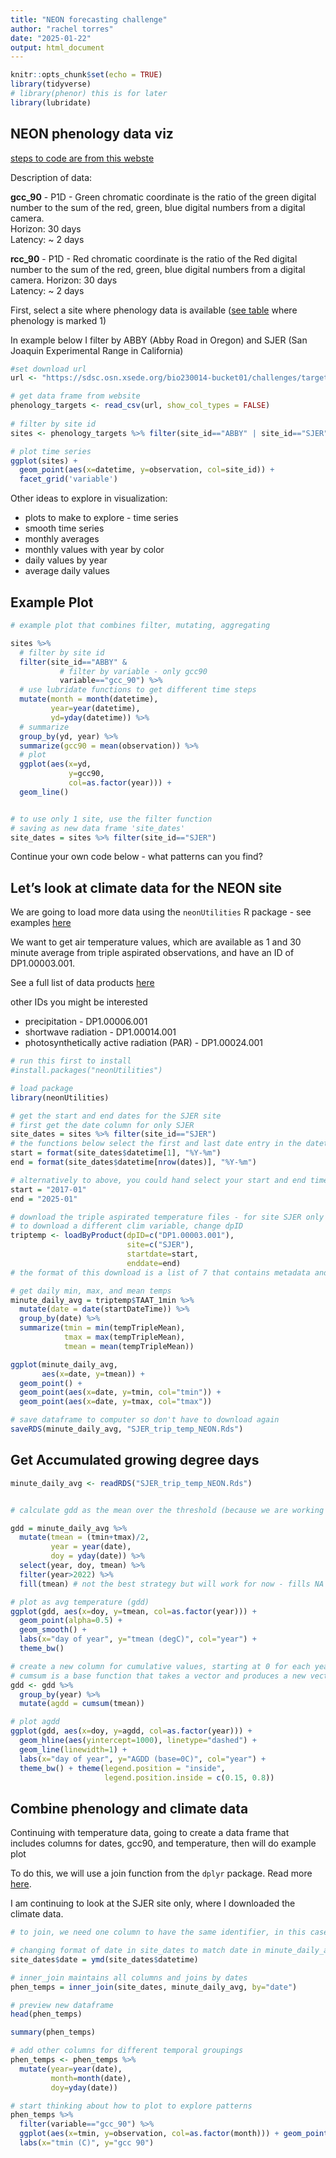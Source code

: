 ```yaml
---
title: "NEON forecasting challenge"
author: "rachel torres"
date: "2025-01-22"
output: html_document
---
```



```r
knitr::opts_chunk$set(echo = TRUE)
library(tidyverse)
# library(phenor) this is for later 
library(lubridate)
```

## NEON phenology data viz 

[steps to code are from this webste](https://projects.ecoforecast.org/neon4cast-ci/targets.html)

Description of data:

**gcc_90** - P1D - Green chromatic coordinate is the ratio of the green digital number to the sum of the red, green, blue digital numbers from a digital camera.	
Horizon: 30 days	
Latency: ~ 2 days

**rcc_90** -	P1D	- Red chromatic coordinate is the ratio of the Red digital number to the sum of the red, green, blue digital numbers from a digital camera.	
Horizon: 30 days	
Latency: ~ 2 days


First, select a site where phenology data is available ([see table](https://projects.ecoforecast.org/neon4cast-ci/targets.html) where phenology is marked 1)

In example below I filter by ABBY (Abby Road in Oregon) and SJER (San Joaquin Experimental Range in California)

```r

#set download url 
url <- "https://sdsc.osn.xsede.org/bio230014-bucket01/challenges/targets/project_id=neon4cast/duration=P1D/phenology-targets.csv.gz"

# get data frame from website 
phenology_targets <- read_csv(url, show_col_types = FALSE)
  
# filter by site id 
sites <- phenology_targets %>% filter(site_id=="ABBY" | site_id=="SJER")

# plot time series 
ggplot(sites) + 
  geom_point(aes(x=datetime, y=observation, col=site_id)) +
  facet_grid('variable')

```

Other ideas to explore in visualization:

- plots to make to explore - time series 
- smooth time series 
- monthly averages 
- monthly values with year by color 
- daily values by year 
- average daily values 

## Example Plot
```r

# example plot that combines filter, mutating, aggregating 

sites %>% 
  # filter by site id 
  filter(site_id=="ABBY" & 
           # filter by variable - only gcc90
           variable=="gcc_90") %>%   
  # use lubridate functions to get different time steps
  mutate(month = month(datetime),
         year=year(datetime),
         yd=yday(datetime)) %>% 
  # summarize 
  group_by(yd, year) %>% 
  summarize(gcc90 = mean(observation)) %>% 
  # plot 
  ggplot(aes(x=yd, 
             y=gcc90, 
             col=as.factor(year))) + 
  geom_line()


# to use only 1 site, use the filter function 
# saving as new data frame 'site_dates'
site_dates = sites %>% filter(site_id=="SJER")
```

Continue your own code below - what patterns can you find? 

## Let's look at climate data for the NEON site

We are going to load more data using the `neonUtilities` R package - see examples [here](https://www.neonscience.org/resources/learning-hub/tutorials/neondatastackr)

We want to get air temperature values, which are available as 1 and 30 minute average from triple aspirated observations, and have an ID of DP1.00003.001.

See a full list of data products [here](https://data.neonscience.org/data-products/explore)

other IDs you might be interested 

- precipitation - DP1.00006.001
- shortwave radiation - DP1.00014.001
- photosynthetically active radiation (PAR) - DP1.00024.001

```r
# run this first to install 
#install.packages("neonUtilities")

# load package 
library(neonUtilities)

# get the start and end dates for the SJER site 
# first get the date column for only SJER 
site_dates = sites %>% filter(site_id=="SJER")
# the functions below select the first and last date entry in the datetime column, then format to Year-month 
start = format(site_dates$datetime[1], "%Y-%m")
end = format(site_dates$datetime[nrow(dates)], "%Y-%m")

# alternatively to above, you could hand select your start and end times, format has to be Year-month 
start = "2017-01"
end = "2025-01"

# download the triple aspirated temperature files - for site SJER only to start - check your console, this may take a minute 
# to download a different clim variable, change dpID
triptemp <- loadByProduct(dpID=c("DP1.00003.001"),
                          site=c("SJER"),
                          startdate=start, 
                          enddate=end)
# the format of this download is a list of 7 that contains metadata and data frames for 1 minute observations (TAAT_1min) and 30 minute (TAAT_30min)

# get daily min, max, and mean temps 
minute_daily_avg = triptemp$TAAT_1min %>% 
  mutate(date = date(startDateTime)) %>% 
  group_by(date) %>% 
  summarize(tmin = min(tempTripleMean),
            tmax = max(tempTripleMean),
            tmean = mean(tempTripleMean)) 

ggplot(minute_daily_avg, 
       aes(x=date, y=tmean)) +
  geom_point() +
  geom_point(aes(x=date, y=tmin, col="tmin")) + 
  geom_point(aes(x=date, y=tmax, col="tmax"))

# save dataframe to computer so don't have to download again 
saveRDS(minute_daily_avg, "SJER_trip_temp_NEON.Rds")
```

## Get Accumulated growing degree days 
```r

minute_daily_avg <- readRDS("SJER_trip_temp_NEON.Rds")


# calculate gdd as the mean over the threshold (because we are working in celsius, the threshold is 0 or 32F, we only need the mean)

gdd = minute_daily_avg %>% 
  mutate(tmean = (tmin+tmax)/2,
         year = year(date),
         doy = yday(date)) %>% 
  select(year, doy, tmean) %>% 
  filter(year>2022) %>% 
  fill(tmean) # not the best strategy but will work for now - fills NA values with previous value 

# plot as avg temperature (gdd)
ggplot(gdd, aes(x=doy, y=tmean, col=as.factor(year))) +
  geom_point(alpha=0.5) + 
  geom_smooth() +
  labs(x="day of year", y="tmean (degC)", col="year") + 
  theme_bw()

# create a new column for cumulative values, starting at 0 for each year 
# cumsum is a base function that takes a vector and produces a new vector with cumulative values. try putting ?cumsum into your console to learn more, or visualize an example by putting `cumsum(c(1,2,3,4))` into your console
gdd <- gdd %>% 
  group_by(year) %>% 
  mutate(agdd = cumsum(tmean))

# plot agdd 
ggplot(gdd, aes(x=doy, y=agdd, col=as.factor(year))) + 
  geom_hline(aes(yintercept=1000), linetype="dashed") + 
  geom_line(linewidth=1) + 
  labs(x="day of year", y="AGDD (base=0C)", col="year") +
  theme_bw() + theme(legend.position = "inside",
                     legend.position.inside = c(0.15, 0.8))

```


## Combine phenology and climate data 

Continuing with temperature data, going to create a data frame that includes columns for dates, gcc90, and temperature, then will do example plot 

To do this, we will use a join function from the `dplyr` package. Read more [here](https://dplyr.tidyverse.org/reference/mutate-joins.html).

I am continuing to look at the SJER site only, where I downloaded the climate data. 

```r

# to join, we need one column to have the same identifier, in this case the date needs to be in the same format and column name 

# changing format of date in site_dates to match date in minute_daily_avg 
site_dates$date = ymd(site_dates$datetime)

# inner_join maintains all columns and joins by dates 
phen_temps = inner_join(site_dates, minute_daily_avg, by="date")

# preview new dataframe 
head(phen_temps)

summary(phen_temps)

# add other columns for different temporal groupings 
phen_temps <- phen_temps %>% 
  mutate(year=year(date),
         month=month(date),
         doy=yday(date))

# start thinking about how to plot to explore patterns 
phen_temps %>% 
  filter(variable=="gcc_90") %>% 
  ggplot(aes(x=tmin, y=observation, col=as.factor(month))) + geom_point() +
  labs(x="tmin (C)", y="gcc 90")

```

